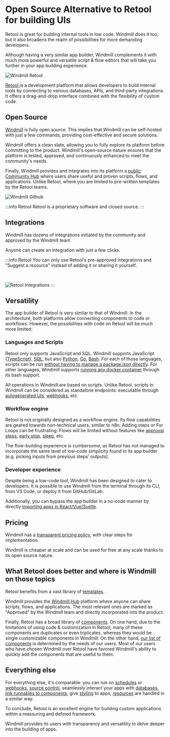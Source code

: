 
# Open Source Alternative to Retool for building UIs

Retool is great for building internal tools in low code. Windmill does it too, but it also broadens the realm of possibilities for more demanding developers.

Although having a very similar app builder, Windmill complements it with much more powerful and versatile script & flow editors that will take you further in your app building experience.

![Windmill Retool](../assets/compared_to/windmill_retool.png 'Windmill Retool')

<a href="https://retool.com/" rel="nofollow"> Retool </a> is a development platform that allows developers to build internal tools by connecting to various databases, APIs, and third-party integrations. It offers a drag-and-drop interface combined with the flexibility of custom code.

## Open Source

[Windmill](https://www.windmill.dev/) is fully open source. This implies that Windmill can be self-hosted with just a few commands, providing cost-effective and secure solutions.

Windmill offers a clean slate, allowing you to fully explore its platform before committing to the product.
Windmill's open-source nature ensures that the platform is tested, approved, and continuously enhanced
to meet the community's needs.

Finally, Windmill provides and integrates into its platform a [public Community Hub](https://hub.windmill.dev/)
where users share useful and proven scripts, flows, and applications.
Unlike Retool, where you are limited to pre-written templates by the Retool teams.

![Windmill Github](../assets/compared_to/windmill_gh.png 'Windmill Github')

<div className="grid grid-cols-2 gap-6 mb-4">
	<DocCard
		title="Windmill's GitHub"
		description="Windmill's official repository."
		href="https://github.com/windmill-labs/windmill"
	/>
	<DocCard
		title="Self Host Windmill"
		description="Self host Windmill in 2 minutes."
		href="/docs/advanced/self_host/"
	/>
	<DocCard
		title="Contributor Guide"
		description="Contribute to our codebase, Windmill Hub or our Discord."
		href="/docs/misc/contributing"
	/>
</div>

:::info Retool
Retool is a proprietary software and closed source.
:::

## Integrations

Windmill has dozens of integrations initiated by the community and approved by the Windmill team.

Anyone can create an integration with just a few clicks.

<div className="grid grid-cols-2 gap-6 mb-4">
	<DocCard
		title="Integrations on Windmill"
		description="Windmill provides a framework to easily add integrations."
		href="/docs/integrations/integrations_on_windmill"
	/>
</div>

:::info Retool
You can only use Retool's pre-approved integrations and "Suggest a resource" instead of adding it or sharing it yourself.

<br />

![Retool Integrations](../assets/compared_to/retool_integrations.png 'Retool Integrations')
:::

## Versatility

The app builder of Retool is very similar to that of Windmill.
In the architecture, both platforms allow connecting components to code or workflows.
However, the possibilities with code on Retool will be much more limited:

### Languages and Scripts

Retool only supports JavaScript and SQL. Windmill supports JavaScript ([TypeScript](../getting_started/0_scripts_quickstart/1_typescript_quickstart/index.mdx)), [SQL](../getting_started/0_scripts_quickstart/5_sql_quickstart/index.mdx), but also [Python](../getting_started/0_scripts_quickstart/2_python_quickstart/index.mdx), [Go](../getting_started/0_scripts_quickstart/3_go_quickstart/index.mdx), [Bash](../getting_started/0_scripts_quickstart/4_bash_quickstart/index.mdx).
For each of those languages, scripts can be run [without having to manage a package.json directly](../advanced/6_imports/index.mdx).
For other languages, Windmill supports [running any docker container](../advanced/7_docker/index.mdx) through its bash support.

All operations in Windmill are based on scripts. Unlike Retool, scripts in Windmill can be considered as standalone endpoints:
executable through [autogenerated UIs](../core_concepts/6_auto_generated_uis/index.mdx), [webhooks](../core_concepts/4_webhooks/index.mdx), etc.

<div className="grid grid-cols-2 gap-6 mb-4">
	<DocCard
		title="Windmill Scripts"
		description="Scripts are the basic building blocks that can be written in TypeScript, Python, Go, PHP, Bash, SQL or launch docker containers."
		href="/docs/script_editor"
	/>
	<DocCard
		title="Triggering Scripts"
		description="Trigger flows on-demand, by schedule or on external events."
		href="/docs/getting_started/trigger_scripts"
	/>
</div>

### Workflow engine

Retool is not originally designed as a workflow engine.
Its flow capabilities are geared towards non-technical users, similar to n8n.
Adding steps or For Loops can be frustrating.
Flows will be limited without features like [approval steps](../flows/11_flow_approval.mdx), [early stop](../flows/2_early_stop.md), [sleep](../flows/15_sleep.md), etc.

The flow-building experience is cumbersome, as Retool has not managed to incorporate the same level
of low-code simplicity found in its app builder (e.g. picking inputs from previous steps’ outputs).

<div className="grid grid-cols-2 gap-6 mb-4">
	<DocCard
		title="Windmill Flows"
		description="Flows are state machines represented as DAGs that compose steps together to build workflows and ETLs."
		href="/docs/flows/flow_editor"
	/>
</div>

### Developer experience

Despite being a low-code tool, Windmill has been designed to cater to developers.
It is possible to use Windmill from the terminal through its CLI, from VS Code, or deploy it from GitHub/GitLab.

Additionally, you can bypass the app builder in a no-code manner by directly [importing apps in React/Vue/Svelte](../react_vue_svelte_apps/index.mdx).

<div className="grid grid-cols-2 gap-6 mb-4">
	<DocCard
		title="Command-Line Interface"
		description="Interact with Windmill instances right from your terminal."
		href="/docs/advanced/cli"
	/>
	<DocCard
		title="Local Development"
		description="Develop from various environments such as your terminal, VS Code, and JetBrains IDEs."
		href="/docs/advanced/local_development"
	/>
	<DocCard
		title="Version Control in Windmill"
		description="Sync your workspace to a git repository."
		href="/docs/advanced/version_control"
	/>
</div>

## Pricing

Windmill has a [transparent pricing policy](/pricing), with clear steps for implementation.

Windmill is cheaper at scale and can be used for free at any scale thanks to its open source nature.

<div className="grid grid-cols-2 gap-6 mb-4">
	<DocCard
		title="Pricing"
		description="Windmill's subscription plans and simulations."
		href="/pricing"
	/>
	<DocCard
		title="Plans & How to Upgrade"
		description="Windmill transparently provides the content and pricing of its upgraded plans."
		href="/docs/misc/plans_details"
	/>
</div>

## What Retool does better and where is Windmill on those topics

Retool benefits from a vast library of <a href="https://retool.com/templates/" rel="nofollow">templates</a>.

Windmill provides the [Windmill Hub](https://hub.windmill.dev/) platform where anyone can share scripts, flows, and applications.
The most relevant ones are marked as "Approved" by the Windmill team and directly incorporated into the product.

Finally, Retool has a broad library of <a href="https://retool.com/components" rel="nofollow">components</a>.
On one hand, due to the limitations of using code & customization in Retool, many of these components are duplicates or even triplicates,
whereas they would be single customizable components in Windmill.
On the other hand, [our list of components](../apps/4_app_configuration_settings/1_app_component_library.mdx) is determined by the needs of our users.
Most of our users who have chosen Windmill over Retool have favored
Windmill's ability to quickly add the components that are useful to them.

## Everything else

For everything else, it's comparable: you can run on [schedules](../core_concepts/1_scheduling/index.mdx) or [webhooks](../core_concepts/4_webhooks/index.mdx),
[source control](../core_concepts/17_collaboration/index.mdx#git-integration),
seamlessly interact your apps with [databases](../integrations/postgresql.md),
[link runnables to components](../apps/3_app-runnable-panel.mdx), give [styling](../apps/4_app_configuration_settings/4_app_styling.mdx) to apps, [resources](../core_concepts/3_resources_and_types/index.mdx) are handled in a similar way.

To conclude, Retool is an excellent engine for building custom applications within a reassuring and defined framework.

Windmill provides its users with transparency and versatility to delve deeper into the building of apps.
